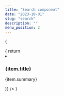 ```yaml
---
title: "Search component"
date: "2023-10-01"
slug: "search"
description: ""
menu_position: 2
---
```



{

<Search
  dTable="https://inrome.sns.it/db/items/cms_articles"
  dToken="2OJcZXiwcQGsttST0Y5a5MN-MHyIrf0l"
  searchFields="title,summary,text"
  resultItemTemplate = { item => {
    return <li key={item.id}>
      <h3>{item.title}</h3>
      <p>{item.summary}</p>
    </li>
  }}
/>
}
